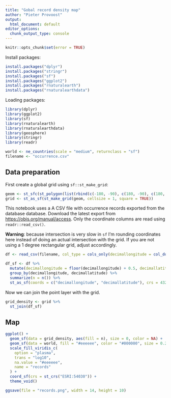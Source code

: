 ```yaml
---
title: "Gobal record density map"
author: "Pieter Provoost"
output:
  html_document: default
editor_options:
  chunk_output_type: console
---
```

<!--source: https://iobis.github.io/notebooks/global_density_map/-->
<!-- data source: https://obis.org/manual/access/, Full OBIS export 2020-07-27-->

```r
knitr::opts_chunk$set(error = TRUE)
```

Install packages:

```r
install.packages("dplyr")
install.packages("stringr")
install.packages("sf")
install.packages("ggplot2")
install.packages("rnaturalearth")
install.packages("rnaturalearthdata")

```

Loading packages:

```r
library(dplyr)
library(ggplot2)
library(sf)
library(rnaturalearth)
library(rnaturalearthdata)
library(geosphere)
library(stringr)
library(readr)

world <- ne_countries(scale = "medium", returnclass = "sf")
filename <- "occurrence.csv"
```

## Data preparation

First create a global grid using `sf::st_make_grid`:

```r
geom <- st_sfc(st_polygon(list(rbind(c(-180, -90), c(180, -90), c(180, 90), c(-180, 90), c(-180, -90)))), crs = 4326)
grid <- st_as_sf(st_make_grid(geom, cellsize = 1, square = TRUE))
```

This notebook uses a A CSV file with occurrence records exported from the database database. Download the latest export from [https://obis.org/manual/access](https://obis.org/manual/access). Only the coordinate columns are read using `readr::read_csv()`.

**Warning**: because intersection is very slow in `sf` I'm rounding coordinates here instead of doing an actual intersection with the grid. If you are not using a 1 degree rectangular grid, adjust accordingly.

```r
df <- read_csv(filename, col_type = cols_only(decimallongitude = col_double(), decimallatitude = col_double()))

df_sf <- df %>%
  mutate(decimallongitude = floor(decimallongitude) + 0.5, decimallatitude = floor(decimallatitude) + 0.5) %>%
  group_by(decimallongitude, decimallatitude) %>%
  summarize(n = n()) %>%
  st_as_sf(coords = c("decimallongitude", "decimallatitude"), crs = 4326)
```

Now we can join the point layer with the grid.

```r
grid_density <- grid %>%
  st_join(df_sf)
```

## Map

```r
ggplot() + 
  geom_sf(data = grid_density, aes(fill = n), size = 0, color = NA) +
  geom_sf(data = world, fill = "#eeeeee", color = "#000000", size = 0.2) +
  scale_fill_viridis_c(
    option = "plasma",
    trans = "log10",
    na.value = "#eeeeee",
    name = "records"
  ) +
  coord_sf(crs = st_crs("ESRI:54030")) +
  theme_void()

ggsave(file = "records.png", width = 14, height = 10)
```
